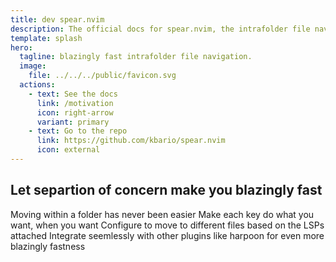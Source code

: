 ```yaml
---
title: dev spear.nvim
description: The official docs for spear.nvim, the intrafolder file navigation plugin for neovim.
template: splash
hero:
  tagline: blazingly fast intrafolder file navigation.
  image:
    file: ../../../public/favicon.svg
  actions:
    - text: See the docs
      link: /motivation
      icon: right-arrow
      variant: primary
    - text: Go to the repo
      link: https://github.com/kbario/spear.nvim
      icon: external
---
```



## Let separtion of concern make you blazingly fast

<CardGrid stagger>
	<Card title="Effortless" icon="star">
		Moving within a folder has never been easier
		<LinkCard title="Check out how!" href="/guides/authoring-content/" />
	</Card>
	<Card title="Customisable" icon="pen">
		Make each key do what you want, when you want
		<LinkCard title="See configuration" href="/guides/authoring-content/" />
	</Card>
	<Card title="LSP and Filetype Dependent" icon="setting">
		Configure to move to different files based on the LSPs attached
		<LinkCard title="View recipes" href="/guides/authoring-content/" />
	</Card>
	<Card title="Better together" icon="rocket">
		Integrate seemlessly with other plugins like harpoon for even more blazingly fastness
		<LinkCard title="Use with Harpoon!" href="/guides/authoring-content/" />
	</Card>
</CardGrid>
